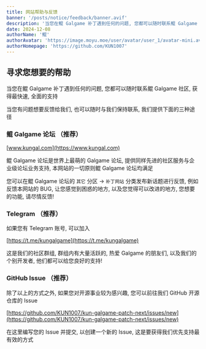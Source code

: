 ```yaml
---
title: 网站帮助与反馈
banner: '/posts/notice/feedback/banner.avif'
description: '当您在鲲 Galgame 补丁遇到任何的问题, 您都可以随时联系鲲 Galgame 社区, 获得最快速, 全面的支持'
date: 2024-12-08
authorName: '鲲'
authorAvatar: 'https://image.moyu.moe/user/avatar/user_1/avatar-mini.avif'
authorHomepage: 'https://github.com/KUN1007'
---
```


## 寻求您想要的帮助

当您在鲲 Galgame 补丁遇到任何的问题, 您都可以随时联系鲲 Galgame 社区, 获得最快速, 全面的支持

当您有问题想要反馈给我们, 也可以随时与我们保持联系, 我们提供下面的三种途径

### 鲲 Galgame 论坛 （推荐）

[www.kungal.com](https://www.kungal.com)

鲲 Galgame 论坛是世界上最萌的 Galgame 论坛, 提供同样先进的社区服务与企业级论坛业务支持, 本网站的一切原则鲲 Galgame 论坛均满足

您可以在鲲 Galgame 论坛的 `其它` 分区 -> `补丁网站` 分类发布新话题进行反馈, 例如反馈本网站的 BUG, 让您感觉到困惑的地方, 以及您觉得可以改进的地方, 您想要的功能, 请尽情反馈!

### Telegram （推荐）

如果您有 Telegram 账号, 可以加入

[https://t.me/kungalgame](https://t.me/kungalgame)

这是我们的社区群组, 群组内有大量活跃的, 热爱 Galgame 的朋友们, 以及我们的个别开发者, 他们都可以给您良好的支持!

### GitHub Issue （推荐）

除了以上的方式之外, 如果您对开源事业较为感兴趣, 您可以前往我们 GitHub 开源仓库的 Issue

[https://github.com/KUN1007/kun-galgame-patch-next/issues/new](https://github.com/KUN1007/kun-galgame-patch-next/issues/new)

在这里编写您的 Issue 并提交, 以创建一个新的 Issue, 这是要获得我们优先支持最有效的方式

